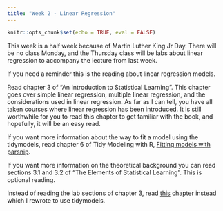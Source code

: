 ```yaml
---
title: "Week 2 - Linear Regression"
---
```


```r
knitr::opts_chunk$set(echo = TRUE, eval = FALSE)
```

This week is a half week because of Martin Luther King Jr Day. There will be no class Monday, and the Thursday class will be labs about linear regression to accompany the lecture from last week.

If you need a reminder this is the reading about linear regression models.

Read chapter 3 of "An Introduction to Statistical Learning". This chapter goes over simple linear regression, multiple linear regression, and the considerations used in linear regression. As far as I can tell, you have all taken courses where linear regression has been introduced. It is still worthwhile for you to read this chapter to get familiar with the book, and hopefully, it will be an easy read.

If you want more information about the way to fit a model using the tidymodels, read chapter 6 of Tidy Modeling with R, [Fitting models with parsnip](https://www.tmwr.org/models.html).

If you want more information on the theoretical background you can read sections 3.1 and 3.2 of "The Elements of Statistical Learning". This is optional reading.

Instead of reading the lab sections of chapter 3, read [this](https://emilhvitfeldt.github.io/ISLR-tidymodels-labs/linear-regression.html) chapter instead which I rewrote to use tidymodels.
